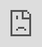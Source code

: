 ```yaml
---
title: "Aviation Intelligence Portal | EUROCONTROL"
date: "2018-02-07T11:26:51+01:00"
---
```


<style type="text/css">
  .img-responsive {
      margin: 0 auto;
      max-width: 75%
  }
  
  .resp-container {
      position: relative;
      overflow: hidden;
      padding-top: 50.0%;
  }
  
  .resp-iframe {
      position: absolute;
      top: 0;
      left: 0;
      width: 100%;
      height: 110%;
      border: 0;
  }
      
  .Scorecard_subt {
    margin: 0px; 
    padding-bottom: 0px;  
    text-align: left; 
    color:#7f7f7f
  }

  .Scorecard_net {
    margin: 0px; 
    padding-bottom: 0px;
    font-weight: bold;  
    text-align: left;
    color: #0070c0; 
    
  }


.col-4 {
  margin: 0px;
  padding: 0px;
  text-align: right;
}

.w3-container {
  border-radius: 5px; 
  background-color: #d9e1f2;
  padding: 0.5em;

</style>

<!-- script for traffic figures -->
<!-- <script type="text/javascript" src="https://www.gstatic.com/charts/loader.js"></script> -->

<script type="text/javascript">
async function fetchLatestNetworkSituation() {
    const apiUrl = 'https://aiu-portal.pockethost.io/api/collections/network_situation/records?sort=-date&perPage=1&skipTotal=1';
    try {
        const response = await fetch(apiUrl);
        if (!response.ok) {
            throw new Error(`API call failed: ${response.status}`);
        }
        const data = await response.json();
        return data.items[0]; // Assuming the latest entry is what we need
    } catch (error) {
        console.error("Failed to fetch latest network situation:", error);
        // Implement any fallback logic or error handling here
        return null;
    }
}

async function updateNetworkSituationOnPage() {
    const latestData = await fetchLatestNetworkSituation();
    if (latestData) {
        <!-- // Extract the year and month from the latest data's date -->
        const latestDate = new Date(latestData.date);
        const year = latestDate.getFullYear();
        const month = latestDate.getMonth();
        <!-- // Calculate month of the first day of the week -->
        const firstDateWeek = new Date();
        firstDateWeek.setDate(latestDate.getDate() - 6);
        const monthFirstdateWeek = firstDateWeek.getMonth();
        <!-- // Correctly construct the date range string -->
        const starty2dDateString = (month == 0 ? `1` :  `1 January`); // Fixed start of the year
        const endDateString = `${('' + latestDate.getDate()).slice(-2)} ${latestDate.toLocaleString('default', { month: 'long' })} ${year}`;
        const dateString = `${endDateString}`;
        const datey2dRangeString = `${starty2dDateString} - ${endDateString}`;
        <!-- //calculate 1st day of rolling week and string -->
        const startweekDateString = (month == monthFirstdateWeek ? `${('' + latestDate.getDate()).slice(-2) - 6}` :  `${('' + latestDate.getDate()).slice(-2) - 6} ${latestDate.toLocaleString('default', { month: 'short' })}`);
        const dateweekRangeString = `${startweekDateString} - ${endDateString}`;
        <!-- // Update webpage elements with the latest data, rounding numbers to integers -->
        document.getElementById("day_text_title").innerHTML = dateString;
        document.getElementById("day_text").innerHTML = dateString;
        document.getElementById("week_text").innerHTML = dateweekRangeString;
        document.getElementById("y2d_text").innerHTML = datey2dRangeString;
        document.getElementById("day_traffic").innerHTML = Math.round(latestData.day_traffic).toLocaleString();
        document.getElementById("week_traffic").innerHTML = Math.round(latestData.avg_week_traffic).toLocaleString();
        document.getElementById("y2d_traffic").innerHTML = Math.round(latestData.y2d_flights_total).toLocaleString();
        document.getElementById("avg_y2d_traffic").innerHTML = Math.round(latestData.y2d_flights_daily_average).toLocaleString();
        document.getElementById("dif_y2d_2019").innerHTML =
    (latestData.y2d_diff_2019_year_percentage > 0 ? '+' : '') +
    Math.round(latestData.y2d_diff_2019_year_percentage * 100) + '%';
        document.getElementById("dif_y2d_prev_year").innerHTML =
    (latestData.y2d_diff_previous_year_percentage > 0 ? '+' : '') +
    Math.round(latestData.y2d_diff_previous_year_percentage * 100) + '%';
        document.getElementById("dif_day_prev_week").innerHTML =
    (latestData.dif_day_prev_week > 0 ? '+' : '') +
    Math.round(latestData.dif_day_prev_week * 100) + '%';
        document.getElementById("dif_day_prev_year").innerHTML =
    (latestData.dif_day_prev_year > 0 ? '+' : '') +
    Math.round(latestData.dif_day_prev_year * 100) + '%'; 
        document.getElementById("dif_day_2019").innerHTML =
    (latestData.dif_day_2019 > 0 ? '+' : '') +
    Math.round(latestData.dif_day_2019 * 100) + '%';
            document.getElementById("dif_week_prev_week").innerHTML =
    (latestData.dif_week_prev_week > 0 ? '+' : '') +
    Math.round(latestData.dif_week_prev_week * 100) + '%';
        document.getElementById("dif_week_prev_year").innerHTML =
    (latestData.dif_week_prev_year > 0 ? '+' : '') +
    Math.round(latestData.dif_week_prev_year * 100) + '%'; 
        document.getElementById("dif_week_2019").innerHTML =
    (latestData.dif_week_2019 > 0 ? '+' : '') +
    Math.round(latestData.dif_week_2019 * 100) + '%';
// Delay data
        // 
    <!--     delay dates -->
        const day_delay_text = dateString;
        document.getElementById("day_delay_text").innerHTML = day_delay_text;
        document.getElementById("week_delay_text").innerHTML = dateweekRangeString;
        document.getElementById("y2d_delay_text").innerHTML = datey2dRangeString;
    <!--     delay values -->
        document.getElementById("day_delay").innerHTML = Math.round(latestData.day_delay).toLocaleString();
        document.getElementById("avg_week_delay").innerHTML = Math.round(latestData.avg_week_delay).toLocaleString();
        <!-- document.getElementById("y2d_delay_total").innerHTML = Math.round(latestData.y2d_delay_total).toLocaleString(); -->
        document.getElementById("y2d_delay_daily_average").innerHTML = Math.round(latestData.y2d_delay_daily_average).toLocaleString();
    <!--     delay per flight values -->
        document.getElementById("day_delay_flight").innerHTML = (latestData.day_traffic == 0 ? 0 : Math.round(latestData.day_delay/latestData.day_traffic*100)/100);
        document.getElementById("week_delay_flight").innerHTML = (latestData.avg_week_traffic == 0 ? 0 : Math.round(latestData.avg_week_delay/latestData.avg_week_traffic*100)/100);
        document.getElementById("y2d_delay_flight").innerHTML = (latestData.y2d_flights_total == 0 ? 0 : Math.round(latestData.y2d_delay_total/latestData.y2d_flights_total*100)/100);
    <!--     day delay dif -->
    <!--     document.getElementById("dif_day_delay_prev_week_perc").innerHTML = -->
    <!-- (latestData.dif_day_delay_prev_week_perc > 0 ? '+' : '') + -->
    <!-- Math.round(latestData.dif_day_delay_prev_week_perc * 100) + '%'; -->
        document.getElementById("dif_day_delay_prev_year_perc").innerHTML =
    (latestData.dif_day_delay_prev_year_perc > 0 ? '+' : '') +
    Math.round(latestData.dif_day_delay_prev_year_perc * 100) + '%';
        document.getElementById("dif_day_delay_2019_perc").innerHTML =
    (latestData.dif_day_delay_2019_perc > 0 ? '+' : '') +
    Math.round(latestData.dif_day_delay_2019_perc * 100) + '%';
    <!--     week delay dif -->
    <!--     document.getElementById("dif_week_delay_prev_week_perc").innerHTML = -->
    <!-- (latestData.dif_week_delay_prev_week_perc > 0 ? '+' : '') + -->
    <!-- Math.round(latestData.dif_week_delay_prev_week_perc * 100) + '%'; -->
        document.getElementById("dif_week_delay_prev_year_perc").innerHTML =
    (latestData.dif_week_delay_prev_year_perc > 0 ? '+' : '') +
    Math.round(latestData.dif_week_delay_prev_year_perc * 100) + '%';
        document.getElementById("dif_week_delay_2019_perc").innerHTML =
    (latestData.dif_week_delay_2019_perc > 0 ? '+' : '') +
    Math.round(latestData.dif_week_delay_2019_perc * 100) + '%';
    <!--     y2d delay dif -->
    document.getElementById("dif_y2d_delay_prev_year_perc").innerHTML =
    (latestData.dif_y2d_delay_prev_year_perc > 0 ? '+' : '') +
    Math.round(latestData.dif_y2d_delay_prev_year_perc * 100) + '%';
        document.getElementById("dif_y2d_delay_2019_perc").innerHTML =
    (latestData.dif_y2d_delay_2019_perc > 0 ? '+' : '') +
    Math.round(latestData.dif_y2d_delay_2019_perc * 100) + '%';
    } else {
        // Handle case when no data could be fetched
        console.log("No data available to update the network situation.");
    }
}
</script>
<script type="text/javascript">
    document.addEventListener('DOMContentLoaded', function() {
        updateNetworkSituationOnPage();
    });
</script>


<div class="container">
<h2>Aviation Intelligence Portal</h2>

This portal is provided by the [Performance Review Unit (PRU)](/about/us/) which is part of EUROCONTROL's Aviation Intelligence Unit (AIU). 

</div>

<br>
<div class="container">
<div class="row">

<div class="col-sm-8"><h3><span>Network status </span> on <span id="day_text_title"></span></h3> 
<div>

<ul class="nav nav-tabs">
  <li class="active pr-3"><a data-toggle="tab" href="#flights">Flights</a></li>
  <li class="pr-3"><a data-toggle="tab" href="#delay" onclick="reloadIframeDelay()">ATFM Delay</a></li>
  <li class="pr-3"><a data-toggle="tab" href="#punctuality">Punctuality</a></li>
</ul>

<div class="tab-content">
<!-- flights tab content------------------------------------ -->
<div id="flights" class="tab-pane fade in active show">

<div class="row mt-3" >
<div class="col-sm-3">

<ul class="nav mb-2">
  <li class="active pr-3" style="font-size:0.95em;"><a data-toggle="tab" href="#flights-day">Day</a></li>
  <li class="pr-3" style="font-size:0.95em;"><a data-toggle="tab" href="#flights-week">Week</a></li>
  <li class="pr-3" style="font-size:0.95em;"><a data-toggle="tab" href="#flights-y2d">Y2D</a></li>
</ul>

<div class="w3-container tab-content">

<div class="tab-pane fade in active show" id="flights-day">
  <p id="day_text" style="font-weight: bold; color: #0070c0;">n/a</p>

  <p class="Scorecard_subt">Total flights</p>
  <p id="day_traffic" style="font-weight: bold; color: #0070c0;">n/a</p>

  <p class="Scorecard_subt">Vs prev. week</p>
  <p id="dif_day_prev_week" style="font-weight: bold; color: #0070c0;">n/a</p>

  <p class="Scorecard_subt">Vs prev. year</p>
  <p id="dif_day_prev_year" style="font-weight: bold; color: #0070c0;">n/a</p>

  <p class="Scorecard_subt">Vs 2019</p>
  <p id="dif_day_2019" style="font-weight: bold; color: #0070c0;">n/a</p>
</div><!-- closes tab pane -->

<div class="tab-pane fade in " id="flights-week">
  <p id="week_text" style="font-weight: bold; color: #0070c0;">n/a</p>

  <p class="Scorecard_subt">Avg. daily flights</p>
  <p id="week_traffic" style="font-weight: bold; color: #0070c0;">n/a</p>

  <p class="Scorecard_subt">Vs prev. week</p>
  <p id="dif_week_prev_week" style="font-weight: bold; color: #0070c0;">n/a</p>

  <p class="Scorecard_subt">Vs prev. year</p>
  <p id="dif_week_prev_year" style="font-weight: bold; color: #0070c0;">n/a</p>

  <p class="Scorecard_subt">Vs 2019</p>
  <p id="dif_week_2019" style="font-weight: bold; color: #0070c0;">n/a</p>
</div><!-- closes tab pane -->

<div class="tab-pane fade in" id="flights-y2d">
  <p id="y2d_text" style="font-weight: bold; color: #0070c0;">n/a</p>

  <p class="Scorecard_subt">Total flights</p>
  <p id="y2d_traffic" style="font-weight: bold; color: #0070c0;">n/a</p> 

  <p class="Scorecard_subt">Avg. daily flights</p>
  <p id="avg_y2d_traffic" style="font-weight: bold; color: #0070c0;">n/a</p>

  <p class="Scorecard_subt">Vs prev. year</p>
  <p id="dif_y2d_prev_year" style="font-weight: bold; color: #0070c0;">n/a</p>

  <p class="Scorecard_subt">Vs 2019</p>
  <p id="dif_y2d_2019" style="font-weight: bold; color: #0070c0;">n/a</p>
</div><!-- closes tab pane -->

</div><!-- closes tab content -->

</div>

<div class="col-sm-9">

<p id="graphtitle" class="h6 mb-0">Evolution of daily flights in the EUROCONTROL area</p>
<p style="font-size: 0.8rem">(7-day average)</p>
<div id="graphcontainer" style=" height: 350px;" >
<iframe id="traffic-plot" class="resp-iframe" src="https://www.eurocontrol.int/Economics/Oscar/plot-traffic-lp_new.html" frameborder="0" style="border:0; margin-top: 38px;" >
</iframe>
</div><!-- closes iframe container -->

</div><!-- closes col -->
</div><!-- closes row in col -->

</div><!-- closes tab pane --> 

<!-- delay tab content------------------------------------ -->
<div id="delay" class="tab-pane fade in " >

<div class="row mt-3" >
<div class="col-sm-3">

<ul class="nav mb-2">
  <li class="active pr-3" style="font-size:0.95em;"><a data-toggle="tab" href="#delay-day">Day</a></li>
  <li class="pr-3" style="font-size:0.95em;"><a data-toggle="tab" href="#delay-week">Week</a></li>
  <li class="pr-3" style="font-size:0.95em;"><a data-toggle="tab" href="#delay-y2d">Y2D</a></li>
</ul>

<div class="w3-container tab-content">

<div class="tab-pane fade in active show" id="delay-day">
  <p id="day_delay_text" style="font-weight: bold; color: #0070c0;">n/a</p>

  <p class="Scorecard_subt">Total delay</p>
  <p id="day_delay" style="font-weight: bold; color: #0070c0;">n/a</p>

  <p class="Scorecard_subt">Vs prev. year</p>
  <p id="dif_day_delay_prev_year_perc" style="font-weight: bold; color: #0070c0;">n/a</p>

  <p class="Scorecard_subt">Vs 2019</p>
  <p id="dif_day_delay_2019_perc" style="font-weight: bold; color: #0070c0;">n/a</p>

  <p class="Scorecard_subt">Delay/flight</p>
  <p id="day_delay_flight" style="font-weight: bold; color: #0070c0;">n/a</p>
</div><!-- closes tab pane -->

<div class="tab-pane fade in " id="delay-week">
  <p id="week_delay_text" style="font-weight: bold; color: #0070c0;">n/a</p>

  <p class="Scorecard_subt">Avg. daily delay</p>
  <p id="avg_week_delay" style="font-weight: bold; color: #0070c0;">n/a</p>

  <p class="Scorecard_subt">Vs prev. year</p>
  <p id="dif_week_delay_prev_year_perc" style="font-weight: bold; color: #0070c0;">n/a</p>

  <p class="Scorecard_subt">Vs 2019</p>
  <p id="dif_week_delay_2019_perc" style="font-weight: bold; color: #0070c0;">n/a</p>

  <p class="Scorecard_subt">Avg. delay/flight</p>
  <p id="week_delay_flight" style="font-weight: bold; color: #0070c0;">n/a</p>
</div><!-- closes tab pane -->

<div class="tab-pane fade in" id="delay-y2d">
  <p id="y2d_delay_text" style="font-weight: bold; color: #0070c0;">n/a</p>

  <p class="Scorecard_subt">Avg. daily delay</p>
  <p id="y2d_delay_daily_average" style="font-weight: bold; color: #0070c0;">n/a</p> 

  <p class="Scorecard_subt">Vs prev. year</p>
  <p id="dif_y2d_delay_prev_year_perc" style="font-weight: bold; color: #0070c0;">n/a</p>

  <p class="Scorecard_subt">Vs 2019</p>
  <p id="dif_y2d_delay_2019_perc" style="font-weight: bold; color: #0070c0;">n/a</p>

  <p class="Scorecard_subt">Avg. delay/flight</p>
  <p id="y2d_delay_flight" style="font-weight: bold; color: #0070c0;">n/a</p>
</div><!-- closes tab pane -->

</div><!-- closes tab content -->


</div>

<div class="col-sm-9" >

<div style=" margin-top: 0px; height: 420px;">
<iframe id="delay-plot" class="resp-iframe" src="https://www.eurocontrol.int/Economics/Oscar/plot-delay-traffic-lp.html" frameborder="0" style="border:0;" >
</iframe>
</div><!-- closes iframe container -->

</div><!-- closes col -->
</div><!-- closes row in col -->

</div><!-- closes tab pane --> 

<!-- punctuality tab content------------------------------------ -->


<div id="punctuality" class="tab-pane fade in">
<div class="row mt-3">
<div class="col-sm-4">
<div style="height: 410px;">
<iframe id="delay-plot-gauge" class="resp-iframe" src="https://www.eurocontrol.int/Economics/Oscar/plot-pun-nw-gauge.html" frameborder="0" style="border:0;" sandbox="allow-scripts allow-same-origin">
</iframe>
</div>
</div>
<div class="col-sm-8">
<div style="margin-top: 0px; height: 450px;">
<iframe id="delay-plot-evo" class="resp-iframe" src="https://www.eurocontrol.int/Economics/Oscar/plot-pun-nw-evo.html" frameborder="0" style="border:0;" sandbox="allow-scripts allow-same-origin">
</iframe>
</div><!-- closes iframe container -->
</div><!-- closes col -->
</div><!-- closes row in col -->
</div><!-- closes tab pane -->
  
</div><!-- closes content -->
</div><!-- closes tabset -->

</div><!-- closes col -->

<script src="https://ajax.googleapis.com/ajax/libs/jquery/3.5.1/jquery.min.js"></script>
<script src="https://maxcdn.bootstrapcdn.com/bootstrap/3.3.7/js/bootstrap.min.js"></script>
<script>
    $(document).ready(function () {
        $('a[data-toggle="tab"]').on('shown.bs.tab', function (e) {
            var target = $(e.target).attr("href"); // activated tab
            var iframes = $(target).find('iframe');

            iframes.each(function() {
                var iframe = $(this);
                var src = iframe.attr('src');
                iframe.attr('src', '');
                setTimeout(function () {
                    iframe.attr('src', src);
                }, 10); // Short delay to allow iframe reload
            });
        });
    });
</script>

<div class="col-sm-4" style="min-height: 475px;"><h3>What's new?</h3><br> 
<div id="carouselExampleFade" class="carousel slide carousel-fade" data-ride="carousel">
<div class="carousel-inner">

::: {#carousel-item .carousel-item .active}
::: {.card .border-0}
[![Published: An intro video to the Performance Review Commission](/images/landing/EUROCONTROL_PRC_VIDEO.PNG)](https://www.youtube.com/watch?v=zLS7bPgazlU){target="_blank"}

##### [Published: An intro video to the Performance Review Commission](https://www.youtube.com/watch?v=zLS7bPgazlU){target="_blank"}

<small>Learn more about the Performance Review Commission in this new video!</small>
:::
:::

::: {#carousel-item .carousel-item}
::: {.card .border-0}
[![Published: PRC Performance Insight #10 - ATM Cost-Effectiveness](/images/landing/2024-06-21_PI10_institutional_framework.png)](https://www.eurocontrol.int/publication/prc-performance-insight-10-atm-cost-effectiveness){target="_blank"}

##### [Published: PRC Performance Insight #10 - ATM Cost-Effectiveness](https://www.eurocontrol.int/publication/prc-performance-insight-10-atm-cost-effectiveness){target="_blank"}

<small>The 10th PRC Performance Insight provides a review of the regulatory and institutional context in which Air Navigation Providers (ANSPs) operate and looks at the different corporate governance arrangements currently in place.</small>
:::
:::

::: {#carousel-item .carousel-item}
::: {.card .border-0}
[![Published: PRC Observer #1 - Can we make aviation green?](/images/landing/PRC_Observer_1.png)](https://www.eurocontrol.int/publication/prc-observer-1-how-can-we-make-aviation-green){target="_blank"}

##### [Published: PRC Observer #1 - Can we make aviation green?](https://www.eurocontrol.int/publication/prc-observer-1-how-can-we-make-aviation-green){target="_blank"}

<small>The PRC takes a brief look at the environmental performance of European aviation and the challenges ahead. How can we make aviation green?</small>
:::
:::

::: {#carousel-item .carousel-item}
::: {.card .border-0}
[![Published: EUROCONTROL Standard Inputs for Economic Analysis (Edition 10.0)](/images/landing/2024-7-15-standard_inputs.png)](https://www.eurocontrol.int/publication/eurocontrol-standard-inputs-economic-analyses){target="_blank"}

##### [Published: EUROCONTROL Standard Inputs for Economic Analysis (Edition 10.0)](https://www.eurocontrol.int/publication/eurocontrol-standard-inputs-economic-analyses){target="_blank"}

<small>An update of Standard Inputs for Economic Analyses is now available. </small>
:::
:::


::: {#carousel-item .carousel-item}
::: {.card .border-0}
[![Published: Data Snapshot #44 - The causes of flight delays ](/images/landing/2024-05-28_DS44_all_causes_delay.png)](https://www.eurocontrol.int/publication/eurocontrol-data-snapshot-44-causes-flight-delays){target="_blank"}

##### [Published: Data Snapshot #44 - The causes of flight delays ](https://www.eurocontrol.int/publication/eurocontrol-data-snapshot-44-causes-flight-delays){target="_blank"}

<small>Our 44th EUROCONTROL Data Snapshot delves into the causes of flight delays. In 2023, nearly 3 flights in 10 arrived more than 15 minutes late. What is causing this?</small>
:::
:::


::: {#carousel-item .carousel-item}
::: {.card .border-0}
[![Performance Data Update](/images/landing/data_icon.jpg)](/data/){target="_blank"}

##### [Performance Data Update](/data/){target="_blank"}

<small>June 2024 data available for download now!</small>
:::
:::


</div>

<a class="carousel-control-prev" href="#carouselExampleFade" role="button" data-slide="prev"><span class="carousel-control-prev-icon" aria-hidden="true"></span><span class="sr-only">Previous</span></a>
<a class="carousel-control-next" href="#carouselExampleFade" role="button" data-slide="next"><span class="carousel-control-next-icon" aria-hidden="true"></span><span class="sr-only">Next</span></a>
</div>
</div>


</div>

<section class="pt-5">
<div class="container">
<!-- Title -->
<div class="row">

<div class="col-md-6 col-lg-4">
<h2 class="mb-4">Focus areas</h2>
</div>

<!-- Item -->
<div class="col-md-6 col-lg-4 mb-4">
<div class="card bg-dark text-white h-100 p-4 border-0 rounded position-relative overflow-hidden" style="background-image:url(/images/landing/imgs/bg-traffic.jpg); background-position: center center; background-size: cover;">
<!-- overlay -->
<div class="bg-overlay"></div>
<!-- Card body -->
<div class="card-body p-0 position-relative z-index-2">
<!-- Icon -->
<figure class="text-white mb-4">
<svg width="50" height="50" xmlns="http://www.w3.org/2000/svg" viewBox="0 0 32 32">
<path d="M27.33,10.96l-1.48-1.86c-3-3.56-11.04-4.85-15.72-4.85H1.15c-.28,0-.5.22-.5.5s.22.5.5.5h8.99c4.31,0,12.19,1.22,14.94,4.49l.91,1.15-4.68.07c-.28,0-.5.23-.49.51,0,.27.23.49.5.49h0l5.59-.08c1.97.83,4.06,2.36,4.06,3.84,0,2.2-3.25,3.2-3.32,3.22-.05.02-5.11,1.92-14.33,1.92H1.21c-.28,0-.5.22-.5.5s.22.5.5.5h12.11c.2,0,.39,0,.59,0v2.12c-.82.22-1.43.96-1.43,1.85,0,.34.1.65.25.93H.53c-.28,0-.5.22-.5.5s.22.5.5.5h18.05c.28,0,.5-.22.5-.5s-.22-.5-.5-.5h-2.5c.15-.28.25-.59.25-.93,0-.89-.61-1.63-1.43-1.85v-2.13c8.41-.2,12.91-1.89,13.07-1.96.16-.05,4-1.22,4-4.17,0-2.07-2.47-3.84-4.64-4.76ZM15.33,25.83c0,.51-.42.93-.93.93s-.93-.42-.93-.93.42-.93.93-.93.93.42.93.93Z" fill="currentColor"/>
<path d="M15.1,17.33c1,0,1.81-.81,1.81-1.81v-4.79c0-1-.81-1.81-1.81-1.81h-1.77c-1,0-1.81.81-1.81,1.81v4.79c0,1,.81,1.81,1.81,1.81h1.77ZM12.53,15.52v-4.79c0-.44.36-.81.81-.81h1.77c.44,0,.81.36.81.81v4.79c0,.44-.36.81-.81.81h-1.77c-.44,0-.81-.36-.81-.81Z" fill="currentColor"/>
<path d="M9.58,12.07v-1.19c0-.28-.22-.5-.5-.5s-.5.22-.5.5v1.19c0,.28.22.5.5.5s.5-.22.5-.5Z" fill="currentColor"/>
<path d="M6.52,12.57c.28,0,.5-.22.5-.5v-1.19c0-.28-.22-.5-.5-.5s-.5.22-.5.5v1.19c0,.28.22.5.5.5Z" fill="currentColor"/>
<path d="M4.45,12.07v-1.19c0-.28-.22-.5-.5-.5s-.5.22-.5.5v1.19c0,.28.22.5.5.5s.5-.22.5-.5Z" fill="currentColor"/>
<path d="M1.38,12.57c.28,0,.5-.22.5-.5v-1.19c0-.28-.22-.5-.5-.5s-.5.22-.5.5v1.19c0,.28.22.5.5.5Z" fill="currentColor"/>
<path d="M26.07,26.75h-4.76c-.28,0-.5.22-.5.5s.22.5.5.5h4.76c.28,0,.5-.22.5-.5s-.22-.5-.5-.5Z" fill="currentColor"/>
<path d="M1.38,17.33h4.41c.28,0,.5-.22.5-.5s-.22-.5-.5-.5H1.38c-.28,0-.5.22-.5.5s.22.5.5.5Z" fill="currentColor"/>
</svg>
</figure>

<!-- Content -->
<h5 class="mb-3 font-weight-bold">Traffic</h5>
<p>IFR flight and service unit evolution and forecast</p>
</div>

<!-- Card footer -->
<div class="card-footer bg-transparent border-0 p-0 pt-2 position-relative z-index-2">
<a class="text-white" href="/traffic/">More info<i class="ml-2 fas fa-arrow-right"></i></a>
</div>
</div>
</div>

<!-- Item -->
<div class="col-md-6 col-lg-4 mb-4">
<div class="card bg-dark text-white h-100 p-4 border-0 rounded position-relative overflow-hidden" style="background-image:url(/images/landing/imgs/bg-delays.jpg); background-position: center left; background-size: cover;">
<!-- overlay -->
<div class="bg-overlay"></div>				
<!-- Card body -->
<div class="card-body p-0 position-relative z-index-2">
<!-- Icon -->
<figure class="text-white mb-4">
<svg width="50" height="50" fill="none" xmlns="http://www.w3.org/2000/svg" viewBox="0 0 32 32">
<path d="M14.25,27.93c-.4.04-.81.06-1.23.06-6.61,0-11.99-5.38-11.99-11.99S6.42,4.01,13.03,4.01c4.96,0,9.34,2.98,11.16,7.59.1.26.39.38.65.28.26-.1.38-.39.28-.65-1.97-5-6.72-8.23-12.09-8.23C5.86,3.01.04,8.84.04,16s5.83,12.99,12.99,12.99c.44,0,.89-.02,1.33-.07.27-.03.48-.27.45-.55-.03-.27-.27-.47-.55-.45Z" fill="currentColor"/>
<path d="M13.41,6.54v-1.24c0-.28-.22-.5-.5-.5s-.5.22-.5.5v1.24c0,.28.22.5.5.5s.5-.22.5-.5Z" fill="currentColor"/>
<path d="M19.95,9.66l.87-.87c.2-.2.2-.51,0-.71s-.51-.2-.71,0l-.87.87c-.2.2-.2.51,0,.71.1.1.23.15.35.15s.26-.05.35-.15Z" fill="currentColor"/>
<path d="M12.41,25.43v1.24c0,.28.22.5.5.5s.5-.22.5-.5v-1.24c0-.28-.22-.5-.5-.5s-.5.22-.5.5Z" fill="currentColor"/>
<path d="M5,23.89c.1.1.23.15.35.15s.26-.05.35-.15l.87-.87c.2-.2.2-.51,0-.71s-.51-.2-.71,0l-.87.87c-.2.2-.2.51,0,.71Z" fill="currentColor"/>
<path d="M2.23,15.49c-.28,0-.5.22-.5.5s.22.5.5.5h1.24c.28,0,.5-.22.5-.5s-.22-.5-.5-.5h-1.24Z" fill="currentColor"/>
<path d="M5.88,9.66c.1.1.23.15.35.15s.26-.05.35-.15c.2-.2.2-.51,0-.71l-.87-.87c-.2-.2-.51-.2-.71,0s-.2.51,0,.71l.87.87Z" fill="currentColor"/>
<path d="M11.12,15.48c.16,0,.32-.08.41-.22.15-.23.1-.54-.13-.69l-4.35-2.94c-.23-.15-.54-.1-.69.13-.15.23-.1.54.13.69l4.35,2.94c.09.06.18.09.28.09Z" fill="currentColor"/>
<path d="M15.33,15.39l4.02-2.67c.23-.15.29-.46.14-.69-.15-.23-.46-.29-.69-.14l-4.02,2.67c-.23.15-.29.46-.14.69.1.15.25.22.42.22.09,0,.19-.03.28-.08Z" fill="currentColor"/>
<path d="M14.73,16.51c0-.94-.76-1.7-1.7-1.7s-1.7.76-1.7,1.7.76,1.7,1.7,1.7,1.7-.76,1.7-1.7ZM13.03,17.21c-.39,0-.7-.31-.7-.7s.31-.7.7-.7.7.31.7.7-.31.7-.7.7Z" fill="currentColor"/>
<path d="M25.05,13.77c-.34-.58-.94-.93-1.61-.93s-1.27.35-1.61.93l-6.67,11.55c-.34.58-.33,1.27,0,1.86.33.58.94.93,1.61.93h13.33c.67,0,1.27-.35,1.61-.93s.34-1.27,0-1.85l-6.67-11.55ZM30.85,26.67c-.15.27-.43.43-.74.43h-13.33c-.31,0-.59-.16-.74-.43s-.15-.59,0-.86l6.67-11.55c.31-.54,1.17-.54,1.48,0l6.67,11.55c.15.27.15.59,0,.85Z" fill="currentColor"/>
<path d="M23.44,16.6c-.28,0-.5.22-.5.5v4.92c0,.28.22.5.5.5s.5-.22.5-.5v-4.92c0-.28-.22-.5-.5-.5Z" fill="currentColor"/>
<path d="M23.44,24.61c-.28,0-.5.23-.5.5s.22.5.5.5.5-.22.5-.5h0c0-.28-.22-.5-.5-.5Z" fill="currentColor"/>
</svg>
</figure>

<!-- Content -->
<h5 class="mb-3 font-weight-bold">En-route and airport delays</h5>
<p>En-route and airport ATFM delays</p>
</div>

<!-- Card footer -->
<div class="card-footer bg-transparent border-0 p-0 pt-2 position-relative z-index-2">
<a class="text-white" href="/capacity/">More info<i class="ml-2 fas fa-arrow-right"></i></a>
</div>
</div>
</div>

<!-- Item -->
<div class="col-md-6 col-lg-4 mb-4">
<div class="card bg-dark text-white h-100 p-4 border-0 rounded position-relative overflow-hidden" style="background-image:url(/images/landing/imgs/bg-environment.jpg); background-position: center center; background-size: cover;">
<!-- overlay -->
<div class="bg-overlay"></div>	
<!-- Card body -->
<div class="card-body p-0 position-relative z-index-2">
<!-- Icon -->
<figure class="text-white mb-4">
<svg width="50" height="50" xmlns="http://www.w3.org/2000/svg" viewBox="0 0 32 32">
<path d="M27.15.4h-13.49c-.7,0-1.39.29-1.88.79l-7.37,7.45c-.5.51-.78,1.18-.78,1.9v18.74c0,1.48,1.19,2.68,2.66,2.68h20.86c1.46,0,2.66-1.2,2.66-2.68V3.09c0-1.48-1.19-2.68-2.66-2.68ZM28.81,29.28c0,.93-.74,1.68-1.66,1.68H6.29c-.91,0-1.66-.75-1.66-1.68V10.54c0-.45.17-.87.49-1.19L12.49,1.9c.31-.32.73-.49,1.17-.49h13.49c.91,0,1.66.75,1.66,1.68v26.19Z" fill="currentColor"/>
<path d="M4.56,6.29c.1.1.23.15.36.15s.25-.05.35-.14c.2-.19.2-.51,0-.71l-1.09-1.1,2.41-2.44,1.08,1.1c.1.1.23.15.36.15s.25-.05.35-.14c.2-.19.2-.51,0-.71l-1.09-1.1.43-.44c.19-.2.19-.51,0-.71-.2-.19-.51-.19-.71,0l-.77.78s0,0,0,0,0,0,0,0l-3.11,3.15s0,0,0,0c0,0,0,0,0,0l-.78.79c-.19.2-.19.51,0,.71.1.1.22.14.35.14s.26-.05.36-.15l.42-.43,1.08,1.09Z" fill="currentColor"/>
<path d="M25.41,3.31h-10.49c-.67,0-1.22.55-1.22,1.23v2.18c0,.68.55,1.23,1.22,1.23h7.74c.7,0,1.39-.29,1.88-.79l1.74-1.76c.35-.35.45-.88.26-1.34-.19-.46-.62-.75-1.12-.75ZM25.57,4.71l-1.74,1.76c-.31.32-.73.49-1.17.49h-7.74c-.12,0-.22-.1-.22-.23v-2.18c0-.13.1-.23.22-.23h10.49c.12,0,.18.09.2.14.02.04.05.15-.05.25Z" fill="currentColor"/>
<path d="M25.4,10.55c-.25-.04-.48.09-.56.32-.4,1.1-2.28,1.42-4.47,1.79-4.45.76-10.51,1.8-9.59,10.72-1.13.82-2.02,1.79-2.45,3.2-.08.26.07.54.33.62.05.01.1.02.15.02.21,0,.41-.14.48-.35.62-2.04,2.44-3.02,4.74-4.27,1.84-.99,3.93-2.12,5.78-4.05.19-.2.18-.52-.02-.71-.2-.19-.52-.18-.71.02-1.74,1.82-3.75,2.9-5.53,3.86-.64.34-1.25.68-1.83,1.03-.55-7.49,4.4-8.35,8.81-9.1,1.68-.29,3.21-.54,4.21-1.19-.3,5.32-1.35,8.46-3.42,10.37-1.82,1.68-4.49,2.4-8.18,2.21-.31-.01-.51.2-.52.47-.01.28.2.51.47.52.39.02.77.03,1.14.03,3.39,0,5.94-.82,7.76-2.51,3.1-2.86,3.66-7.93,3.8-12.51,0-.25-.17-.46-.41-.51Z" fill="currentColor"/>
</svg>
</figure>

<!-- Content -->
<h5 class="mb-3 font-weight-bold">Efficiency and environment</h5>
<p>Flight efficiency affecting fuel burn and emissions</p>
</div>

<!-- Card footer -->
<div class="card-footer bg-transparent border-0 p-0 pt-2 position-relative z-index-2">
<a class="text-white" href="/efficiency/">More info<i class="ml-2 fa-solid fas fa-arrow-right"></i></a>
</div>
</div>
</div>

<!-- Item -->
<div class="col-md-6 col-lg-4 mb-4">
<div class="card bg-dark text-white h-100 p-4 border-0 rounded position-relative overflow-hidden" style="background-image:url(/images/landing/imgs/bg-economics.jpg); background-position: center left; background-size: cover;">
<!-- overlay -->
<div class="bg-overlay"></div>
<!-- Card body -->
<div class="card-body p-0 position-relative z-index-2">
<!-- Icon -->
<figure class="text-white mb-4">
<svg width="50" height="50" xmlns="http://www.w3.org/2000/svg" viewBox="0 0 32 32">
<path d="M17.81,11.49c.06.03.13.04.19.04.13,0,.26-.05.35-.15l7.34-7.34c.1-.1.15-.24.15-.39,0-.14-.08-.28-.19-.36-2.21-1.69-4.83-2.78-7.58-3.14-.14-.02-.29.03-.39.12s-.17.23-.17.38v10.38c0,.2.12.38.31.46ZM18.5,1.23c2.19.37,4.27,1.23,6.08,2.52l-6.08,6.08V1.23Z" fill="currentColor"/>
<path d="M14.5,15.17V.79c0-.14-.06-.28-.17-.38-.11-.09-.25-.14-.39-.12C6.08,1.31.15,8.07.15,16c0,3.52,1.13,6.86,3.28,9.65.09.11.22.19.36.19.01,0,.02,0,.03,0,.13,0,.26-.05.35-.15l10.17-10.17c.09-.09.15-.22.15-.35ZM13.5,14.96L3.88,24.58c-1.79-2.52-2.73-5.47-2.73-8.58C1.15,8.76,6.42,2.57,13.5,1.37v13.6Z" fill="currentColor"/>
<path d="M30.68,20.17h-2.67c-.06,0-.11.03-.17.03v-2.87c0-.64-.52-1.17-1.17-1.17h-2.67c-.64,0-1.17.52-1.17,1.17v3.54c-.06,0-.11-.03-.17-.03h-2.67c-.64,0-1.17.52-1.17,1.17v2.2c-.06,0-.11-.03-.17-.03h-2.67c-.64,0-1.17.52-1.17,1.17v5.34c0,.64.52,1.17,1.17,1.17h2.67c.25,0,.48-.1.67-.24.19.14.41.24.67.24h2.67c.25,0,.48-.1.67-.24.19.14.41.24.67.24h2.67c.25,0,.48-.1.67-.24.19.14.41.24.67.24h2.67c.64,0,1.17-.52,1.17-1.17v-9.34c0-.64-.52-1.17-1.17-1.17ZM18.67,30.85h-2.67c-.09,0-.17-.08-.17-.17v-5.34c0-.09.08-.17.17-.17h2.67c.09,0,.17.08.17.17v5.34c0,.09-.08.17-.17.17ZM22.67,30.85h-2.67c-.09,0-.17-.08-.17-.17v-8.68c0-.09.08-.17.17-.17h2.67c.09,0,.17.08.17.17v8.68c0,.09-.08.17-.17.17ZM26.68,30.85h-2.67c-.09,0-.17-.08-.17-.17v-13.35c0-.09.08-.17.17-.17h2.67c.09,0,.17.07.17.17v13.35c0,.09-.08.17-.17.17ZM30.85,30.68c0,.09-.08.17-.17.17h-2.67c-.09,0-.17-.08-.17-.17v-9.34c0-.09.08-.17.17-.17h2.67c.09,0,.17.07.17.17v9.34Z" fill="currentColor"/>
<path d="M12.77,30.48c-1.95-.43-3.75-1.23-5.35-2.37L28.12,7.42c1.79,2.52,2.73,5.47,2.73,8.58,0,.62-.04,1.28-.13,1.94-.04.27.16.52.43.56.27.04.53-.16.56-.43.09-.7.14-1.4.14-2.07,0-3.52-1.13-6.86-3.28-9.65-.09-.11-.22-.19-.36-.19-.14,0-.28.04-.39.15L6.3,27.82c-.1.1-.15.24-.15.39,0,.14.08.28.19.36,1.83,1.41,3.92,2.38,6.2,2.89.04,0,.07.01.11.01.23,0,.44-.16.49-.39.06-.27-.11-.54-.38-.6Z" fill="currentColor"/>
<path d="M5.01,14.98c-.04-.05-.1-.08-.16-.11-.19-.07-.41-.03-.54.11-.05.05-.09.1-.11.16-.03.06-.04.13-.04.19,0,.07.01.13.04.19.02.07.06.12.11.17.09.09.22.14.35.14.06,0,.13,0,.19-.04.06-.02.12-.06.16-.1.05-.05.08-.1.11-.17.02-.06.04-.12.04-.19,0-.06-.02-.13-.04-.19-.03-.06-.06-.11-.11-.16Z" fill="currentColor"/>
<path d="M6.97,15.69s.1.08.17.1c.06.03.12.04.19.04.13,0,.25-.05.35-.14.05-.05.08-.11.11-.17.02-.06.04-.12.04-.19,0-.13-.06-.26-.15-.35-.05-.05-.1-.08-.16-.11-.12-.05-.26-.05-.38,0-.07.03-.12.06-.17.11-.09.09-.15.22-.15.35,0,.07.02.13.04.19.03.06.07.12.11.17Z" fill="currentColor"/>
<path d="M9.64,15.69s.1.08.17.1c.06.03.12.04.19.04.13,0,.25-.05.35-.14.05-.05.08-.11.11-.17.03-.06.04-.12.04-.19,0-.13-.06-.26-.15-.35-.05-.05-.1-.08-.16-.11-.12-.05-.26-.05-.38,0-.07.03-.12.06-.17.11-.09.09-.15.22-.15.35,0,.07.02.13.04.19.03.06.07.12.11.17Z" fill="currentColor"/>
<path d="M6.97,13.02s.1.08.17.11c.06.02.12.03.19.03.13,0,.26-.05.35-.14.05-.05.08-.1.11-.17.02-.06.04-.12.04-.19,0-.06-.02-.13-.04-.19-.03-.06-.06-.11-.11-.16-.14-.14-.36-.18-.54-.11-.07.03-.12.06-.17.11-.04.05-.08.1-.11.16-.02.06-.04.13-.04.19,0,.07.02.13.04.19.03.07.07.12.11.17Z" fill="currentColor"/>
<path d="M4.85,12.2c-.19-.07-.41-.03-.54.11-.1.09-.15.22-.15.35,0,.07.01.13.04.2.02.06.06.11.11.16.09.09.22.14.35.14.06,0,.13,0,.19-.03.06-.03.12-.07.16-.11.05-.05.08-.1.11-.16.02-.07.04-.13.04-.2,0-.13-.05-.26-.15-.35-.04-.05-.1-.08-.16-.11Z" fill="currentColor"/>
<path d="M9.64,13.02s.1.08.17.11c.06.02.12.03.19.03.13,0,.26-.05.35-.14.05-.05.08-.1.11-.16.03-.07.04-.13.04-.2,0-.13-.06-.26-.15-.35-.05-.05-.1-.08-.16-.11-.12-.05-.26-.05-.38,0-.07.03-.12.06-.17.11-.09.09-.15.22-.15.35,0,.07.02.13.04.2.03.06.07.11.11.16Z" fill="currentColor"/>
</svg>
</figure>

<!-- Content -->
<h5 class="mb-3 font-weight-bold">Economics</h5>
<p>Analysis of ANS cost-efficiency</p>
</div>

<!-- Card footer -->
<div class="card-footer bg-transparent border-0 p-0 pt-2 position-relative z-index-2">
<a class="text-white" href="/economics/">More info<i class="ml-2 fa-solid fas fa-arrow-right"></i></a>
</div>
</div>
</div>

<!-- Item -->
<div class="col-md-6 col-lg-4 mb-4">
<div class="card bg-dark text-white h-100 p-4 border-0 rounded position-relative overflow-hidden" style="background-image:url(/images/landing/imgs/bg-punctuality.jpg); background-position: center left; background-size: cover;">
<!-- overlay -->
<div class="bg-overlay"></div>	
<!-- Card body -->
<div class="card-body p-0 position-relative z-index-2">
<!-- Icon -->
<figure class="text-white mb-4">
<svg width="50" height="50" xmlns="http://www.w3.org/2000/svg" viewBox="0 0 32 32">
<path d="M10.08,4.28h3.06v1.54c0,.28.22.5.5.5s.5-.22.5-.5v-1.54h2.9c.28,0,.5-.22.5-.5s-.22-.5-.5-.5h-2.9v-1.06c0-.28-.22-.5-.5-.5s-.5.22-.5.5v1.06h-3.06c-.28,0-.5.22-.5.5s.22.5.5.5Z" fill="currentColor"/>
<path d="M24.41,10.39c0-.28-.22-.5-.5-.5H3.37c-.28,0-.5.22-.5.5s.22.5.5.5h20.54c.28,0,.5-.22.5-.5Z" fill="currentColor"/>
<path d="M10.13,13.27h-1.11c-.28,0-.5.22-.5.5s.22.5.5.5h1.11c.28,0,.5-.22.5-.5s-.22-.5-.5-.5Z" fill="currentColor"/>
<path d="M14.19,13.27h-1.11c-.28,0-.5.22-.5.5s.22.5.5.5h1.11c.28,0,.5-.22.5-.5s-.22-.5-.5-.5Z" fill="currentColor"/>
<path d="M18.25,13.27h-1.11c-.28,0-.5.22-.5.5s.22.5.5.5h1.11c.28,0,.5-.22.5-.5s-.22-.5-.5-.5Z" fill="currentColor"/>
<path d="M22.32,13.27h-1.11c-.28,0-.5.22-.5.5s.22.5.5.5h1.11c.28,0,.5-.22.5-.5s-.22-.5-.5-.5Z" fill="currentColor"/>
<path d="M6.07,15.84h-1.11c-.28,0-.5.22-.5.5s.22.5.5.5h1.11c.28,0,.5-.22.5-.5s-.22-.5-.5-.5Z" fill="currentColor"/>
<path d="M10.13,15.84h-1.11c-.28,0-.5.22-.5.5s.22.5.5.5h1.11c.28,0,.5-.22.5-.5s-.22-.5-.5-.5Z" fill="currentColor"/>
<path d="M14.19,15.84h-1.11c-.28,0-.5.22-.5.5s.22.5.5.5h1.11c.28,0,.5-.22.5-.5s-.22-.5-.5-.5Z" fill="currentColor"/>
<path d="M18.25,15.84h-1.11c-.28,0-.5.22-.5.5s.22.5.5.5h1.11c.28,0,.5-.22.5-.5s-.22-.5-.5-.5Z" fill="currentColor"/>
<path d="M22.32,15.84h-1.11c-.28,0-.5.22-.5.5s.22.5.5.5h1.11c.28,0,.5-.22.5-.5s-.22-.5-.5-.5Z" fill="currentColor"/>
<path d="M6.07,18.42h-1.11c-.28,0-.5.22-.5.5s.22.5.5.5h1.11c.28,0,.5-.22.5-.5s-.22-.5-.5-.5Z" fill="currentColor"/>
<path d="M10.13,18.42h-1.11c-.28,0-.5.22-.5.5s.22.5.5.5h1.11c.28,0,.5-.22.5-.5s-.22-.5-.5-.5Z" fill="currentColor"/>
<path d="M14.19,18.42h-1.11c-.28,0-.5.22-.5.5s.22.5.5.5h1.11c.28,0,.5-.22.5-.5s-.22-.5-.5-.5Z" fill="currentColor"/>
<path d="M18.25,18.42h-1.11c-.28,0-.5.22-.5.5s.22.5.5.5h1.11c.28,0,.5-.22.5-.5s-.22-.5-.5-.5Z" fill="currentColor"/>
<path d="M6.07,20.99h-1.11c-.28,0-.5.22-.5.5s.22.5.5.5h1.11c.28,0,.5-.22.5-.5s-.22-.5-.5-.5Z" fill="currentColor"/>
<path d="M10.13,20.99h-1.11c-.28,0-.5.22-.5.5s.22.5.5.5h1.11c.28,0,.5-.22.5-.5s-.22-.5-.5-.5Z" fill="currentColor"/>
<path d="M14.19,20.99h-1.11c-.28,0-.5.22-.5.5s.22.5.5.5h1.11c.28,0,.5-.22.5-.5s-.22-.5-.5-.5Z" fill="currentColor"/>
<path d="M18.25,20.99h-1.11c-.28,0-.5.22-.5.5s.22.5.5.5h1.11c.28,0,.5-.22.5-.5s-.22-.5-.5-.5Z" fill="currentColor"/>
<path d="M6.07,23.57h-1.11c-.28,0-.5.22-.5.5s.22.5.5.5h1.11c.28,0,.5-.22.5-.5s-.22-.5-.5-.5Z" fill="currentColor"/>
<path d="M10.13,23.57h-1.11c-.28,0-.5.22-.5.5s.22.5.5.5h1.11c.28,0,.5-.22.5-.5s-.22-.5-.5-.5Z" fill="currentColor"/>
<path d="M14.19,23.57h-1.11c-.28,0-.5.22-.5.5s.22.5.5.5h1.11c.28,0,.5-.22.5-.5s-.22-.5-.5-.5Z" fill="currentColor"/>
<path d="M18.25,23.57h-1.11c-.28,0-.5.22-.5.5s.22.5.5.5h1.11c.28,0,.5-.22.5-.5s-.22-.5-.5-.5Z" fill="currentColor"/>
<path d="M28.39,18.42h-1.19V6.07c0-1.54-1.25-2.79-2.79-2.79h-4.7v-1.06c0-.28-.22-.5-.5-.5s-.5.22-.5.5v3.6c0,.28.22.5.5.5s.5-.22.5-.5v-1.54h4.7c.98,0,1.79.8,1.79,1.79v12.35h-2.6c-1.95,0-3.54,1.59-3.54,3.53v4.79c0,.23.03.45.07.66H1.49c-.23,0-.42-.19-.42-.42V6.07c0-.98.8-1.79,1.79-1.79h4.7v1.54c0,.28.22.5.5.5s.5-.22.5-.5v-3.6c0-.28-.22-.5-.5-.5s-.5.22-.5.5v1.06H2.86C1.32,3.28.07,4.53.07,6.07v20.92c0,.78.64,1.42,1.42,1.42h19c.6,1.11,1.76,1.87,3.1,1.87h4.79c1.95,0,3.54-1.59,3.54-3.54v-4.79c0-1.95-1.59-3.53-3.54-3.53ZM30.93,26.75c0,1.4-1.14,2.54-2.54,2.54h-4.79c-1.4,0-2.54-1.14-2.54-2.54v-4.79c0-1.4,1.14-2.53,2.54-2.53h4.79c1.4,0,2.54,1.14,2.54,2.53v4.79Z" fill="currentColor"/>
<path d="M28.35,21.87l-3.49,3.49-1.22-1.22c-.2-.2-.51-.2-.71,0s-.2.51,0,.71l1.57,1.57c.1.1.23.15.35.15s.26-.05.35-.15l3.84-3.84c.2-.2.2-.51,0-.71s-.51-.2-.71,0Z" fill="currentColor"/>
</svg>
</figure>

<!-- Content -->
<h5 class="mb-3 font-weight-bold">Punctuality</h5>
<p>Departure/arrival punctuality (OTP15) and operated schedules</p>
</div>

<!-- Card footer -->
<div class="card-footer bg-transparent border-0 p-0 pt-2 position-relative z-index-2">
<a class="text-white" href="/traffic/punctuality/">More info<i class="ml-2 fa-solid fas fa-arrow-right"></i></a>
</div>
</div>
</div>
</div>
</div>
</section>

<br>

<div class="container">
<h3>About the Aviation Intelligence Portal</h3>

In support of the independent work of the [Performance Review Commission (PRC)](/about/prc/) this portal aims to:

* ensure that all stakeholders in all [EUROCONTROL States](/definition/eurocontrol-area/) have high quality information on [ANS](/acronym/ans/) performance available in a transparent, accurate, complete and unbiased manner;
* stimulate an informed dialogue between all stakeholders for the benefit of the entire aviation network; and,
* further develop the [ANS](/acronym/ans/) performance analysis framework and the understanding of key [ANS](/acronym/ans/) performance issues.

For feedback or questions please contact us at:
[Performance Review Unit](mailto:PRU-Support@eurocontrol.int)
</div>


<br>
<div class="container text-center">
{{% subscribe-button %}}

[Read our privacy protection statement](/about/privacy/)
</div>

[ectl_daily]: https://www.eurocontrol.int/Economics/DailyTrafficVariation "Daily traffic updates"
[ectlweb]: https://www.eurocontrol.int/ "EUROCONTROL web page"


<script>

function reloadIframeDelay() {
    var iframe = $("#delay-plot");
    iframe.attr("src", iframe.data("src")); 
}
</script>
